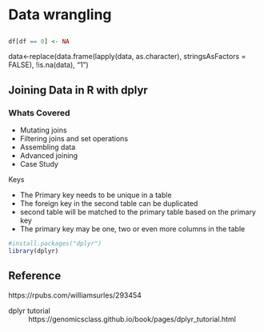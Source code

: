 # Data wrangling


## 

```r
df[df == 0] <- NA
```


data<-replace(data.frame(lapply(data, as.character), stringsAsFactors = FALSE),
    !is.na(data), "1")


## Joining Data in R with dplyr

### Whats Covered

* Mutating joins
* Filtering joins and set operations
* Assembling data
* Advanced joining
* Case Study

Keys

* The Primary key needs to be unique in a table
* The foreign key in the second table can be duplicated
* second table will be matched to the primary table based on the primary key
* The primary key may be one, two or even more columns in the table


```r
#install.packages("dplyr")
library(dplyr)
```







## Reference

https://rpubs.com/williamsurles/293454

dplyr tutorial
: https://genomicsclass.github.io/book/pages/dplyr_tutorial.html

